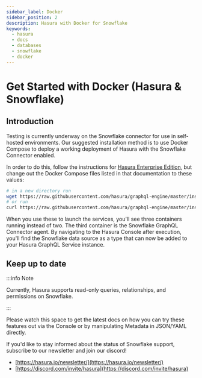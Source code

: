 ```yaml
---
sidebar_label: Docker
sidebar_position: 2
description: Hasura with Docker for Snowflake
keywords:
  - hasura
  - docs
  - databases
  - snowflake
  - docker
---
```



# Get Started with Docker (Hasura & Snowflake)

## Introduction

Testing is currently underway on the Snowflake connector for use in self-hosted environments. Our suggested
installation method is to use Docker Compose to deploy a working deployment of Hasura with the Snowflake Connector
enabled.

In order to do this, follow the instructions for
[Hasura Enterprise Edition](/enterprise/getting-started/quickstart-docker.mdx), but change out the Docker Compose files
listed in that documentation to these values:

```bash
# in a new directory run
wget https://raw.githubusercontent.com/hasura/graphql-engine/master/install-manifests/enterprise/snowflake/docker-compose.yaml
# or run
curl https://raw.githubusercontent.com/hasura/graphql-engine/master/install-manifests/enterprise/snowflake/docker-compose.yaml -o docker-compose.yml
```

When you use these to launch the services, you'll see three containers running instead of two. The third container is
the Snowflake GraphQL Connector agent. By navigating to the Hasura Console after execution, you'll find the Snowflake
data source as a type that can now be added to your Hasura GraphQL Service instance.

## Keep up to date

:::info Note

Currently, Hasura supports read-only queries, relationships, and permissions on Snowflake.

:::

Please watch this space to get the latest docs on how you can try these features out via the Console or by manipulating
Metadata in JSON/YAML directly.

If you'd like to stay informed about the status of Snowflake support, subscribe to our newsletter and join our
discord!

- [https://hasura.io/newsletter/](https://hasura.io/newsletter/)
- [https://discord.com/invite/hasura](https://discord.com/invite/hasura)
